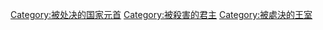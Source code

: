 [[Category:被处决的国家元首|Category:被处决的国家元首]]
[[Category:被殺害的君主|Category:被殺害的君主]]
[[Category:被處決的王室|Category:被處決的王室]]